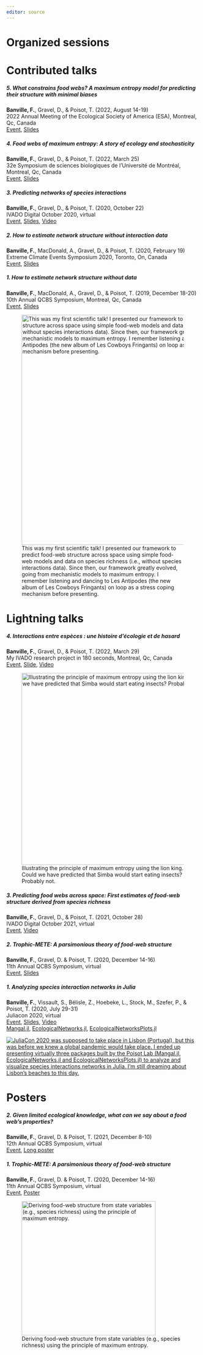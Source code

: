 ```yaml
---
editor: source
---
```


# Organized sessions



# Contributed talks

##### 5. What constrains food webs? A maximum entropy model for predicting their structure with minimal biases

**Banville, F.**, Gravel, D., & Poisot, T. (2022, August 14-19)\
2022 Annual Meeting of the Ecological Society of America (ESA), Montreal, Qc, Canada\
[Event](https://www.esa.org/montreal2022/),
[Slides](https://docs.google.com/presentation/d/1Wgh_tyXo8S8PACvjndLECwOjRI_WJSGpUuBUS_nXiB8/edit?usp=sharing)

##### 4. Food webs of maximum entropy: A story of ecology and stochasticity

**Banville, F.**, Gravel, D., & Poisot, T. (2022, March 25)\
32e Symposium de sciences biologiques de l'Université de Montréal, Montreal, Qc, Canada\
[Event](https://event.fourwaves.com/fr/symposiumbioudem/pages),
[Slides](https://docs.google.com/presentation/d/1aC8BDD-zoqNO0-_F1asNHfGrDQO7Yna6OX80f1Xcvvo/edit?usp=sharing)

##### 3. Predicting networks of species interactions

**Banville, F.**, Gravel, D., & Poisot, T. (2020, October 22)\
IVADO Digital October 2020, virtual\
[Event](https://ivado.ca/en/events/octobre-numerique-ivado-2020/),
[Slides](https://docs.google.com/presentation/d/1mvP1XfH3I6JbTjsG6O9M-4Pm9NEL5fqGI0Yp60UrzGE/edit?usp=sharing),
[Video](https://www.youtube.com/watch?v=vIQDgTy8Gks&ab_channel=IVADO)

##### 2. How to estimate network structure without interaction data
**Banville, F.**, MacDonald, A., Gravel, D., & Poisot, T. (2020, February 19)\
Extreme Climate Events Symposium 2020, Toronto, On, Canada\
[Event](https://afilazzola.github.io/ECESymposium2020/),
[Slides](https://docs.google.com/presentation/d/1YSaLvs3TrKZW-3zVcMJ_mSMzpYUgyfVgyJz0TYGnLoE/edit?usp=sharing)

##### 1. How to estimate network structure without data

**Banville, F.**, MacDonald, A., Gravel, D., & Poisot, T. (2019, December 18-20)\
10th Annual QCBS Symposium, Montreal, Qc, Canada\
[Event](https://qcbs.ca/symposium-2019/),
[Slides](https://docs.google.com/presentation/d/1jhkYkzW_LVdY7WZVsOD9oHbV1KfV-4NxV3Sm2og-3ho/edit?usp=sharing)

![This was my first scientific talk! I presented our framework to predict food-web structure across space using simple food-web models and data on species richness (i.e., without species interactions data). Since then, our framework greatly evolved, going from mechanistic models to maximum entropy. I remember listening and dancing to Les Antipodes (the new album of Les Cowboys Fringants) on loop as a stress coping mechanism before presenting.](pictures/conf/qcbs2019.jpg){width=600}

# Lightning talks

##### 4. Interactions entre espèces : une histoire d'écologie et de hasard

**Banville, F.**, Gravel, D., & Poisot, T. (2022, March 29)\
My IVADO research project in 180 seconds, Montreal, Qc, Canada\
[Event](https://ivado.ca/en/events/my-ivado-project-in-180-seconds/),
[Slide](https://docs.google.com/presentation/d/1K-RBySV9EPU0eTtuDQvxlNuDNliTW89ubPATXaIL7cM/edit?usp=sharing),
[Video](https://www.youtube.com/watch?v=xzsvDie1y5A&ab_channel=IVADO)

![Illustrating the principle of maximum entropy using the lion king. Could we have predicted that Simba would start eating insects? Probably not.](pictures/conf/maxent.png){width=500}

##### 3. Predicting food webs across space: First estimates of food-web structure derived from species richness 

**Banville, F.**, Gravel, D., & Poisot, T. (2021, October 28)\
IVADO Digital October 2021, virtual\
[Event](https://ivado.ca/en/events/octobre-numerique-ivado-2020/),
[Video](https://www.youtube.com/watch?v=XFqDtf2BTg8&list=PLnI094tgrXpxIQ_p9IGpb-ukUUNK6x9A2&index=9&ab_channel=IVADO)

##### 2. Trophic-METE: A parsimonious theory of food-web structure

**Banville, F.**, Gravel, D. & Poisot, T. (2020, December 14-16)\
11th Annual QCBS Symposium, virtual\
[Event](https://qcbs.ca/symposium-2020/),
[Slides](https://docs.google.com/presentation/d/1pd5WOTw31OvoUCjDsVnLWbJPYEbnaEigeNyXjRxuJfg/edit?usp=sharing)

##### 1. Analyzing species interaction networks in Julia

**Banville, F.**, Vissault, S., Bélisle, Z., Hoebeke, L., Stock, M., Szefer, P., & Poisot, T. (2020, July 29-31)\
Juliacon 2020, virtual\
[Event](https://juliacon.org/2020/),
[Slides](https://docs.google.com/presentation/d/1L2ivlpBCr-YTTLnvvBPPuhfHTxjs-8gpzH4sNyp6sp0/edit?usp=sharing),
[Video](https://www.youtube.com/watch?v=2HxWYi2IJb0&ab_channel=TheJuliaProgrammingLanguage)\
[Mangal.jl](https://github.com/PoisotLab/Mangal.jl), [EcologicalNetworks.jl](https://github.com/PoisotLab/EcologicalNetworks.jl), [EcologicalNetworksPlots.jl](https://github.com/PoisotLab/EcologicalNetworksPlots.jl)

[![JuliaCon 2020 was supposed to take place in Lisbon (Portugal), but this was before we knew a global pandemic would take place. I ended up presenting virtually three packages built by the Poisot Lab (Mangal.jl, EcologicalNetworks.jl and EcologicalNetworksPlots.jl) to analyze and visualize species interactions networks in Julia. I'm still dreaming about Lisbon's beaches to this day. ](pictures/conf/juliacon2020.png)](https://www.youtube.com/watch?v=2HxWYi2IJb0&ab_channel=TheJuliaProgrammingLanguage)


# Posters

##### 2. Given limited ecological knowledge, what can we say about a food web’s properties?

**Banville, F.**, Gravel, D. & Poisot, T. (2021, December 8-10)\
12th Annual QCBS Symposium, virtual\
[Event](https://qcbs.ca/symposium-2021/),
[Long poster](https://docs.google.com/presentation/d/1PW-SHzVHHfpY5a0e7f1zCVriL0t-0LYaUHnQckEBDM4/edit?usp=sharing)

##### 1. Trophic-METE: A parsimonious theory of food-web structure

**Banville, F.**, Gravel, D. & Poisot, T. (2020, December 14-16)\
11th Annual QCBS Symposium, virtual\
[Event](https://qcbs.ca/symposium-2020/),
[Poster](https://docs.google.com/presentation/d/1Sjmu_z8UdiLm94PxEVa1ir71yGtRdA2uLiuu1BfxHhw/edit?usp=sharing)

![Deriving food-web structure from state variables (e.g., species richness) using the principle of maximum entropy.](pictures/conf/trophic-mete2.png){width=350}


